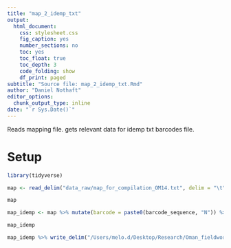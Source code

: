 ```yaml
---
title: "map_2_idemp_txt"
output:
  html_document:
    css: stylesheet.css
    fig_caption: yes
    number_sections: no
    toc: yes
    toc_float: true
    toc_depth: 3
    code_folding: show
    df_print: paged
subtitle: "Source file: map_2_idemp_txt.Rmd"
author: "Daniel Nothaft"
editor_options:
  chunk_output_type: inline
date: "`r Sys.Date()`"
---
```


Reads mapping file. gets relevant data for idemp txt barcodes file.

# Setup

```r
library(tidyverse)
```

```r
map <- read_delim("data_raw/map_for_compilation_OM14.txt", delim = "\t")

map
```


```r
map_idemp <- map %>% mutate(barcode = paste0(barcode_sequence, "N")) %>%  select(barcode, sample_id) %>% rename(sampleID = sample_id)

map_idemp
```
```r
map_idemp %>% write_delim("/Users/melo.d/Desktop/Research/Oman_fieldwork/Samail_16S_compilation_supporting_files/2014/barcode_demultiplex_short.txt", delim = "\t")
```
